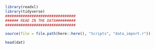 ```r
library(readxl)
library(tidyverse)
################################
###### READ IN THE DATA#########
################################

source(file = file.path(here::here(), "Scripts", "data_import.r"))

head(dat)
```














